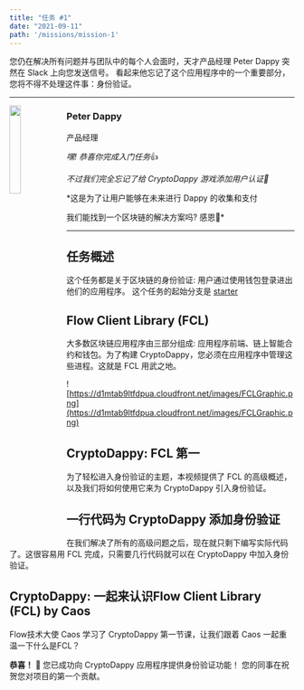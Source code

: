 ```yaml
---
title: "任务 #1"
date: "2021-09-11"
path: '/missions/mission-1'
---
```



您仍在解决所有问题并与团队中的每个人会面时，天才产品经理 Peter Dappy 突然在 Slack 上向您发送信号。 
看起来他忘记了这个应用程序中的一个重要部分，您将不得不处理这件事：身份验证。

---

<img src="https://d1mtab9ltfdpua.cloudfront.net/images/Dappy11.png" width="20%" style="float: left;" />


### Peter Dappy

产品经理

*嘿! 恭喜你完成入门任务*👍

*不过我们完全忘记了给 CryptoDappy 游戏添加用户认证🙈*

*这是为了让用户能够在未来进行 Dappy 的收集和支付

我们能找到一个区块链的解决方案吗? 感恩🙏*

---

## 任务概述

这个任务都是关于区块链的身份验证: 用户通过使用钱包登录进出他们的应用程序。
这个任务的起始分支是 [starter](https://github.com/bebner/crypto-dappy/tree/starter)

## Flow Client Library (FCL)

大多数区块链应用程序由三部分组成: 应用程序前端、链上智能合约和钱包。为了构建 CryptoDappy，您必须在应用程序中管理这些进程。这就是 FCL 用武之地。
<YoutubeEmbed embedId="Li9BmEroyvs"/>

![https://d1mtab9ltfdpua.cloudfront.net/images/FCLGraphic.png](https://d1mtab9ltfdpua.cloudfront.net/images/FCLGraphic.png)

## CryptoDappy: FCL 第一

为了轻松进入身份验证的主题，本视频提供了 FCL 的高级概述，以及我们将如何使用它来为 CryptoDappy 引入身份验证。

<YoutubeEmbed embedId="1WOt52G9EEw"/>

## 一行代码为 CryptoDappy 添加身份验证

在我们解决了所有的高级问题之后，现在就只剩下编写实际代码了。这很容易用 FCL 完成，只需要几行代码就可以在 CryptoDappy 中加入身份验证。
<YoutubeEmbed embedId="C4bW8Om78Nw"/>

## CryptoDappy: 一起来认识Flow Client Library (FCL) by Caos

Flow技术大使 Caos 学习了 CryptoDappy 第一节课，让我们跟着 Caos 一起重温一下什么是FCL？

<BilibiliEmbed embedId="BV1H3411q71G"/>

**恭喜！** 🎉 您已成功向 CryptoDappy 应用程序提供身份验证功能！ 您的同事在祝贺您对项目的第一个贡献。
